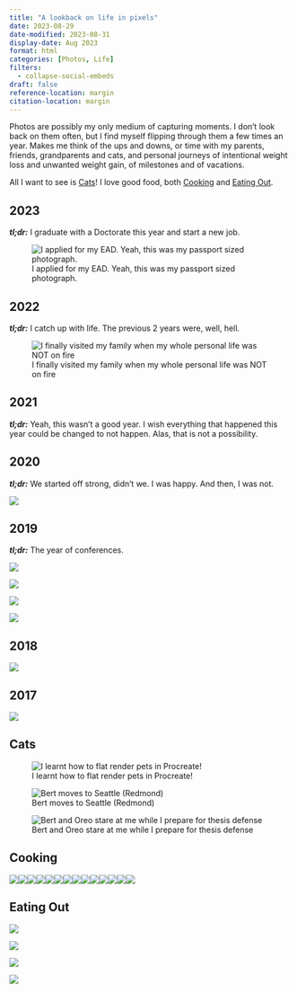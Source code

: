 ```yaml
---
title: "A lookback on life in pixels"
date: 2023-08-29
date-modified: 2023-08-31
display-date: Aug 2023
format: html
categories: [Photos, Life]
filters:
  - collapse-social-embeds
draft: false
reference-location: margin
citation-location: margin
---
```


Photos are possibly my only medium of capturing moments. I don't look back on them often, but I find myself flipping through them a few times an year. Makes me think of the ups and downs, or time with my parents, friends, grandparents and cats, and personal journeys of intentional weight loss and unwanted weight gain, of milestones and of vacations.

::: {.callout-note appearance="minimal" icon="false"}
All I want to see is [Cats]! I love good food, both [Cooking] and [Eating Out].
:::

## 2023

***tl;dr:*** I graduate with a Doctorate this year and start a new job.

::: photo-gallery
![I applied for my EAD. Yeah, this was my passport sized photograph.](images/iappliedforead.webp)
:::

## 2022

***tl;dr:*** I catch up with life. The previous 2 years were, well, hell.

::: photo-gallery
![I finally visited my family when my whole personal life was NOT on fire](images/ivisitfamily.webp)
:::

## 2021

***tl;dr:*** Yeah, this wasn't a good year. I wish everything that happened this year could be changed to not happen. Alas, that is not a possibility.

::: photo-gallery
:::

## 2020

***tl;dr:*** We started off strong, didn't we. I was happy. And then, I was not.

::: photo-gallery
![](images/c_aaai20_3.webp)
:::

## 2019

***tl;dr:*** The year of conferences.

::: photo-gallery
![](images/paintingclasswithdikshaariba.webp)

![](images/c_neurips19_1.webp)

![](images/c_icmi19_1.webp)

![](images/c_icassp19_2.webp)
:::

## 2018

::: photo-gallery
![](images/michiganwinter.webp)
:::

## 2017

::: photo-gallery
![](images/chicagomuseum.webp)
:::

## Cats

::: photo-gallery
![I learnt how to flat render pets in Procreate!](images/mydigitalpaintingofbert.webp)

![Bert moves to Seattle (Redmond)](images/bertcomestoseattle.webp)

![Bert and Oreo stare at me while I prepare for thesis defense](images/bertandoreoatdefense.webp)
:::

## Cooking

::: photo-gallery
![](images/veghakkanoodles.webp)![](images/momsdrymaggi.webp)![](images/momschickencurry.webp)![](images/makingfilleddonutsathome.webp)![](images/homemadestackedchickenburger.webp)![](images/homemaderasmalai.webp)![](images/homemademacaron.webp)![](images/homemadedoublechocolatecookies.webp)![](images/homemadechillichicken.webp)![](images/homemadeblueberrymuffin.webp)![](images/daalmakhaniandnaan.webp)![](images/chickencurryanddaalmakhani.webp)![](images/attemptatmakingmanchurian.webp)![](images/aaloosoyapuri.webp)
:::

## Eating Out

::: photo-gallery
![](images/macaroninannarbor.webp)

![](images/fritabatidosinannarbor.webp)

![](images/dumplingsinla.webp)

![](images/cholebhatureshreemaya.webp)
:::
